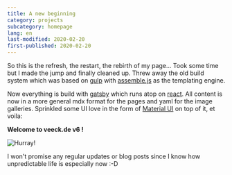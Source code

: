 ```yaml
---
title: A new beginning
category: projects
subcategory: homepage
lang: en
last-modified: 2020-02-20
first-published: 2020-02-20
---
```


So this is the refresh, the restart, the rebirth of my page... Took some time
but I made the jump and finally cleaned up. Threw away the old build system
which was based on [gulp](https://gulpjs.com/) with
[assemble.js](https://assemble.io/) as the templating engine.

Now everything is build with [gatsby](https://www.gatsbyjs.org/) which runs atop
on [react](https://reactjs.org/). All content is now in a more general mdx
format for the pages and yaml for the image galleries. Sprinkled some UI love in
the form of [Material UI](https://material-ui.com/) on top of it, et voila:

**Welcome to veeck.de v6 !**

![Hurray!](./fireworks.gif)

I won't promise any regular updates or blog posts since I know how unpredictable
life is especially now :-D
